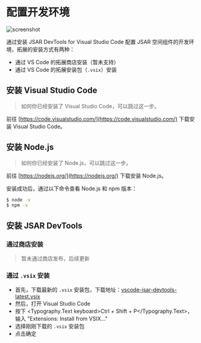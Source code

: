 
# 配置开发环境

![screenshot](vscode-extension-screenshot.png)

通过安装 JSAR DevTools for Visual Studio Code 配置 JSAR 空间组件的开发环境，拓展的安装方式有两种：

- 通过 VS Code 的拓展商店安装（暂未支持）
- 通过 VS Code 的拓展安装包（`.vsix`）安装

## 安装 Visual Studio Code

> 如何你已经安装了 Visual Studio Code，可以跳过这一步。

前往 [https://code.visualstudio.com/](https://code.visualstudio.com/) 下载安装 Visual Studio Code。

## 安装 Node.js

> 如何你已经安装了 Node.js，可以跳过这一步。

前往 [https://nodejs.org/](https://nodejs.org/) 下载安装 Node.js。

安装成功后，通过以下命令查看 Node.js 和 npm 版本：

```bash
$ node -v
$ npm -v
```

## 安装 JSAR DevTools

### 通过商店安装

> 暂未通过商店发布，后续更新

### 通过 `.vsix` 安装

- 首先，下载最新的 `.vsix` 安装包，下载地址：[vscode-jsar-devtools-latest.vsix](/installer/vscode-jsar-devtools-latest.vsix)
- 然后，打开 Visual Studio Code
- 按下 <Typography.Text keyboard>Ctrl + Shift + P</Typography.Text>，输入 "Extensions: Install from VSIX..."
- 选择刚刚下载的 `.vsix` 安装包
- 点击确定
